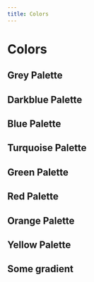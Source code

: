 ```yaml
---
title: Colors
---
```


# Colors

## Grey Palette
<div className="flex gap-s">
  <div className="h-10 w-10 mr-xl bg-gray"/>
  <div className="h-10 w-10 bg-gray-50"/>
  <div className="h-10 w-10 bg-gray-100"/>
  <div className="h-10 w-10 bg-gray-150"/>
  <div className="h-10 w-10 bg-gray-200"/>
  <div className="h-10 w-10 bg-gray-300"/>
  <div className="h-10 w-10 bg-gray-400"/>
  <div className="h-10 w-10 bg-gray-500"/>
  <div className="h-10 w-10 bg-gray-600"/>
  <div className="h-10 w-10 bg-gray-700"/>
  <div className="h-10 w-10 bg-gray-800"/>
  <div className="h-10 w-10 bg-gray-900"/>
  <div className="h-10 w-10 bg-gray-1000"/>
</div>

## Darkblue Palette
<div className="flex gap-s">
  <div className="h-10 w-10 mr-xl bg-darkblue"/>
  <div className="h-10 w-10 bg-darkblue-100"/>
  <div className="h-10 w-10 bg-darkblue-200"/>
  <div className="h-10 w-10 bg-darkblue-300"/>
  <div className="h-10 w-10 bg-darkblue-400"/>
  <div className="h-10 w-10 bg-darkblue-500"/>
  <div className="h-10 w-10 bg-darkblue-600"/>
  <div className="h-10 w-10 bg-darkblue-700"/>
  <div className="h-10 w-10 bg-darkblue-800"/>
  <div className="h-10 w-10 bg-darkblue-900"/>
</div>

## Blue Palette
<div className="flex gap-s">
  <div className="h-10 w-10 mr-xl bg-blue"/>
  <div className="h-10 w-10 bg-blue-100"/>
  <div className="h-10 w-10 bg-blue-200"/>
  <div className="h-10 w-10 bg-blue-300"/>
  <div className="h-10 w-10 bg-blue-400"/>
  <div className="h-10 w-10 bg-blue-500"/>
  <div className="h-10 w-10 bg-blue-600"/>
  <div className="h-10 w-10 bg-blue-700"/>
  <div className="h-10 w-10 bg-blue-800"/>
  <div className="h-10 w-10 bg-blue-900"/>
</div>

## Turquoise Palette
<div className="flex gap-s">
  <div className="h-10 w-10 mr-xl bg-turquoise"/>
  <div className="h-10 w-10 bg-turquoise-100"/>
  <div className="h-10 w-10 bg-turquoise-200"/>
  <div className="h-10 w-10 bg-turquoise-300"/>
  <div className="h-10 w-10 bg-turquoise-400"/>
  <div className="h-10 w-10 bg-turquoise-500"/>
  <div className="h-10 w-10 bg-turquoise-600"/>
  <div className="h-10 w-10 bg-turquoise-700"/>
  <div className="h-10 w-10 bg-turquoise-800"/>
  <div className="h-10 w-10 bg-turquoise-900"/>
</div>

## Green Palette
<div className="flex gap-s">
  <div className="h-10 w-10 mr-xl bg-green"/>
  <div className="h-10 w-10 bg-green-100"/>
  <div className="h-10 w-10 bg-green-200"/>
  <div className="h-10 w-10 bg-green-300"/>
  <div className="h-10 w-10 bg-green-400"/>
  <div className="h-10 w-10 bg-green-500"/>
  <div className="h-10 w-10 bg-green-600"/>
  <div className="h-10 w-10 bg-green-700"/>
  <div className="h-10 w-10 bg-green-800"/>
  <div className="h-10 w-10 bg-green-900"/>
</div>

## Red Palette
<div className="flex gap-s">
  <div className="h-10 w-10 mr-xl bg-red"/>
  <div className="h-10 w-10 bg-red-100"/>
  <div className="h-10 w-10 bg-red-200"/>
  <div className="h-10 w-10 bg-red-300"/>
  <div className="h-10 w-10 bg-red-400"/>
  <div className="h-10 w-10 bg-red-500"/>
  <div className="h-10 w-10 bg-red-600"/>
  <div className="h-10 w-10 bg-red-700"/>
  <div className="h-10 w-10 bg-red-800"/>
  <div className="h-10 w-10 bg-red-900"/>
</div>

## Orange Palette
<div className="flex gap-s">
  <div className="h-10 w-10 mr-xl bg-orange"/>
  <div className="h-10 w-10 bg-orange-100"/>
  <div className="h-10 w-10 bg-orange-200"/>
  <div className="h-10 w-10 bg-orange-300"/>
  <div className="h-10 w-10 bg-orange-400"/>
  <div className="h-10 w-10 bg-orange-500"/>
  <div className="h-10 w-10 bg-orange-600"/>
  <div className="h-10 w-10 bg-orange-700"/>
  <div className="h-10 w-10 bg-orange-800"/>
  <div className="h-10 w-10 bg-orange-900"/>
</div>

## Yellow Palette
<div className="flex gap-s">
  <div className="h-10 w-10 mr-xl bg-yellow"/>
  <div className="h-10 w-10 bg-yellow-100"/>
  <div className="h-10 w-10 bg-yellow-200"/>
  <div className="h-10 w-10 bg-yellow-300"/>
  <div className="h-10 w-10 bg-yellow-400"/>
  <div className="h-10 w-10 bg-yellow-500"/>
  <div className="h-10 w-10 bg-yellow-600"/>
  <div className="h-10 w-10 bg-yellow-700"/>
  <div className="h-10 w-10 bg-yellow-800"/>
  <div className="h-10 w-10 bg-yellow-900"/>
</div>

## Some gradient

<div className="flex gap-xl mb-10">
  <div className="h-20 w-60 rounded bg-gradient-to-r from-darkblue-900 to-darkblue-600"></div>
  <div className="h-20 w-60 rounded bg-gradient-to-r from-darkblue to-turquoise"></div>
</div>
<div className="flex gap-xl mb-20">
  <div className="h-20 w-60 rounded bg-gradient-to-r from-darkblue-900   via-darkblue-600 to-turquoise"></div>
  <div className="h-20 w-60 rounded bg-gradient-to-r from-blue to-turquoise-300"></div>
</div>


